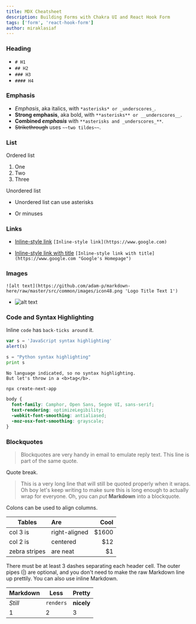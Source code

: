 ```yaml
---
title: MDX Cheatsheet
description: Building Forms with Chakra UI and React Hook Form
tags: ['form', 'react-hook-form']
author: miraklasiaf
---
```


### Heading

- `# H1`
- `## H2`
- `### H3`
- `#### H4`

### Emphasis

- _Emphasis_, aka italics, with `*asterisks* or _underscores_`.
- **Strong emphasis**, aka bold, with `**asterisks** or __underscores__`.
- **Combined _emphasis_** with `**asterisks and _underscores_**`.
- ~~Strikethrough~~ uses `~~two tildes~~`.

### List

Ordered list

1. One
2. Two
3. Three

Unordered list

- Unordered list can use asterisks

* Or minuses

### Links

- [Inline-style link](https://www.google.com) `[Inline-style link](https://www.google.com)`

- [Inline-style link with title](https://www.google.com "Google's Homepage") `[Inline-style link with title](https://www.google.com "Google's Homepage")`

### Images

`![alt text](https://github.com/adam-p/markdown-here/raw/master/src/common/images/icon48.png 'Logo Title Text 1')`

- ![alt text](https://github.com/adam-p/markdown-here/raw/master/src/common/images/icon48.png 'Logo Title Text 1')

### Code and Syntax Highlighting

Inline `code` has `back-ticks around` it.

```javascript
var s = 'JavaScript syntax highlighting'
alert(s)
```

```python
s = "Python syntax highlighting"
print s
```

```
No language indicated, so no syntax highlighting.
But let's throw in a <b>tag</b>.
```

```bash
npx create-next-app
```

```css
body {
  font-family: Camphor, Open Sans, Segoe UI, sans-serif;
  text-rendering: optimizeLegibility;
  -webkit-font-smoothing: antialiased;
  -moz-osx-font-smoothing: grayscale;
}
```

### Blockquotes

> Blockquotes are very handy in email to emulate reply text.
> This line is part of the same quote.

Quote break.

> This is a very long line that will still be quoted properly when it wraps. Oh boy let's keep writing to make sure this is long enough to actually wrap for everyone. Oh, you can _put_ **Markdown** into a blockquote.

Colons can be used to align columns.

| Tables        | Are           |   Cool |
| ------------- | :------------ | -----: |
| col 3 is      | right-aligned | \$1600 |
| col 2 is      | centered      |   \$12 |
| zebra stripes | are neat      |    \$1 |

There must be at least 3 dashes separating each header cell.
The outer pipes (|) are optional, and you don't need to make the
raw Markdown line up prettily. You can also use inline Markdown.

| Markdown | Less      | Pretty     |
| -------- | --------- | ---------- |
| _Still_  | `renders` | **nicely** |
| 1        | 2         | 3          |
